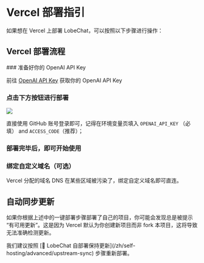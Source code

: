 # Vercel 部署指引

如果想在 Vercel 上部署 LobeChat，可以按照以下步骤进行操作：

## Vercel 部署流程

<Steps>
  ### 准备好你的 OpenAI API Key

  前往 [OpenAI API Key](https://platform.openai.com/account/api-keys) 获取你的 OpenAI API Key

  ### 点击下方按钮进行部署

  [![][deploy-button-image]][deploy-link]

  直接使用 GitHub 账号登录即可，记得在环境变量页填入 `OPENAI_API_KEY` （必填） and `ACCESS_CODE`（推荐）；

  ### 部署完毕后，即可开始使用

  ### 绑定自定义域名（可选）

  Vercel 分配的域名 DNS 在某些区域被污染了，绑定自定义域名即可直连。
</Steps>

## 自动同步更新

如果你根据上述中的一键部署步骤部署了自己的项目，你可能会发现总是被提示 “有可用更新”。这是因为 Vercel 默认为你创建新项目而非 fork 本项目，这将导致无法准确检测更新。

<Callout>
  我们建议按照 [📘 LobeChat 自部署保持更新](/zh/self-hosting/advanced/upstream-sync) 步骤重新部署。
</Callout>

[deploy-button-image]: https://vercel.com/button
[deploy-link]: https://vercel.com/new/clone?repository-url=https%3A%2F%2Fgithub.com%2Flobehub%2Flobe-chat&env=OPENAI_API_KEY,ACCESS_CODE&envDescription=Find%20your%20OpenAI%20API%20Key%20by%20click%20the%20right%20Learn%20More%20button.%20%7C%20Access%20Code%20can%20protect%20your%20website&envLink=https%3A%2F%2Fplatform.openai.com%2Faccount%2Fapi-keys&project-name=lobe-chat&repository-name=lobe-chat
